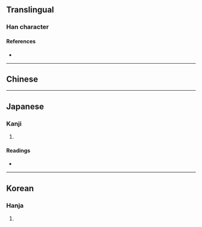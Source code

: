 {{also|先}}
{{character info/new}}
==Translingual==

===Han character===
{{Han char|rn=10|rad=儿|as=02|sn=4|four=|canj=KVU,QHU}}

====References====
* {{Han ref|kx=0123.050|dkj=01339|dj=0258.020|hdz=10265.010|uh=5142|ud=20802}}

----

==Chinese==
{{zh-see|簪|v}}

----

==Japanese==

===Kanji===
{{ja-kanji|grade=|rs=儿02}}

# {{rfdef|ja|sort=儿02}}

====Readings====
* {{ja-readings|on=[[しん]] (shin), [[さん]] (san)|kun=[[かんざし]] (kanzashi)}}

----

==Korean==

===Hanja===
{{ko-hanja|hangeul=잠|rv=jam|mr=cham}}

# {{rfdef|ko|sort=儿02}}
